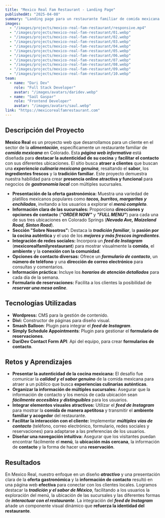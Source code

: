 ```yaml
---
title: "Mexico Real Fam Restaurant - Landing Page"
publishedAt: "2025-04-08"
summary: "Landing page para un restaurante familiar de comida mexicana en Colorado, destacando su autenticidad y facilitando el contacto con sus sucursales."
images:
  - "/images/projects/mexico-real-fam-restaurant/responsive.mp4"
  - "/images/projects/mexico-real-fam-restaurant/01.webp"
  - "/images/projects/mexico-real-fam-restaurant/02.webp"
  - "/images/projects/mexico-real-fam-restaurant/03.webp"
  - "/images/projects/mexico-real-fam-restaurant/04.webp"
  - "/images/projects/mexico-real-fam-restaurant/05.webp"
  - "/images/projects/mexico-real-fam-restaurant/06.webp"
  - "/images/projects/mexico-real-fam-restaurant/07.webp"
  - "/images/projects/mexico-real-fam-restaurant/08.webp"
  - "/images/projects/mexico-real-fam-restaurant/09.webp"
  - "/images/projects/mexico-real-fam-restaurant/10.webp"
team:
  - name: "Dari Dev"
    role: "Full Stack Developer"
    avatar: "/images/avatars/daridev.webp"
  - name: "Saúl Gaspar"
    role: "Frontend Developer"
    avatar: "/images/avatars/saul.webp"
link: "https://mexicorealfamrestaurant.com"
---
```


## Descripción del Proyecto

**Mexico Real** es un proyecto web que desarrollamos para un cliente en el sector de la **_alimentación_**, específicamente un restaurante familiar de **_comida mexicana_** en Colorado. Esta ***página web informativa*** está diseñada para **destacar la autenticidad de su cocina** y **facilitar el contacto** con sus diferentes ubicaciones. El sitio busca **atraer a clientes** que buscan una **_experiencia culinaria mexicana genuina_**, resaltando el **sabor**, los **ingredientes frescos** y la **tradición familiar**. Este proyecto demuestra nuestra habilidad para crear **presencia online atractiva y funcional** para negocios de **_gastronomía local_** con múltiples sucursales.

* **Presentación de la oferta gastronómica:** Muestra una variedad de platillos mexicanos populares como ***tacos, burritos, margaritas y enchiladas***, invitando a los usuarios a explorar el **_menú completo_**.
* **Información clara de las sucursales:** Proporciona **direcciones y opciones de contacto** (***"ORDER NOW"*** y ***"FULL MENU"***) para cada una de sus tres ubicaciones en Colorado Springs (**_Nevada Ave, Maizeland Road, Sinton Road_**).
* **Sección "Sobre Nosotros":** Destaca la **_tradición familiar_**, la **pasión por la cocina auténtica** y el uso de los **_mejores y más frescos ingredientes_**.
* **Integración de redes sociales:** Incorpora un ***feed de Instagram*** (**mexicorealfamilyrestaurant**) para mostrar visualmente la **comida**, el **ambiente** y la **conexión con la comunidad**.
* **Opciones de contacto diversas:** Ofrece un **_formulario de contacto_**, un **número de teléfono** y una **dirección de correo electrónico** para consultas y comentarios.
* **Información práctica:** Incluye los **_horarios de atención detallados_** para cada día de la semana.
* **Formulario de reservaciones:** Facilita a los clientes la posibilidad de **_reservar una mesa online_**.

## Tecnologías Utilizadas

- **Wordpress:** CMS para la gestión de contenido.
- **Divi:** Constructor de páginas para diseño visual.
- **Smash Balloon**: Plugin para integrar el ***feed de Instagram***.
- **Simply Schedule Appointments**: Plugin para gestionar el **formulario de reservaciones**.
- **DariDev Contact Form API**: Api del equipo, para crear **formularios de contacto**.

## Retos y Aprendizajes

* **Presentar la autenticidad de la cocina mexicana:** El desafío fue comunicar la **_calidad y el sabor genuino_** de la comida mexicana para atraer a un público que busca **experiencias culinarias auténticas**.
* **Organizar la información de múltiples sucursales:** Asegurar que la información de contacto y los menús de cada ubicación sean **_fácilmente accesibles y distinguibles_** para los usuarios.
* **Integrar elementos visuales atractivos:** Utilizar el ***feed de Instagram*** para mostrar la **comida de manera apetitosa** y transmitir el **ambiente familiar y acogedor** del restaurante.
* **Facilitar la interacción con el cliente:** Implementar **_múltiples vías de contacto_** (teléfono, correo electrónico, formulario, redes sociales y reservaciones) para adaptarse a las preferencias de los usuarios.
* **Diseñar una navegación intuitiva:** Asegurar que los visitantes puedan encontrar fácilmente el **menú**, la **ubicación más cercana**, la información de **contacto** y la forma de hacer una **reservación**.

## Resultados

En Mexico Real, nuestro enfoque en un diseño ***atractivo*** y una presentación clara de la **oferta gastronómica** y la **información de contacto** resultó en una página web **efectiva** para conectar con los clientes locales. Logramos destacar la **_tradición y el sabor de México_**, facilitando a los usuarios la exploración del menú, la ubicación de las sucursales y las diferentes formas de **_interactuar con el restaurante_**. La integración del ***feed de Instagram*** añade un componente visual dinámico que **refuerza la identidad del restaurante**.